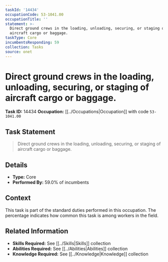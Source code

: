 ```yaml
---
taskId: '14434'
occupationCode: 53-1041.00
occupationTitle: ''
statement: >-
  Direct ground crews in the loading, unloading, securing, or staging of
  aircraft cargo or baggage.
taskType: Core
incumbentsResponding: 59
collection: Tasks
source: onet
---
```

# Direct ground crews in the loading, unloading, securing, or staging of aircraft cargo or baggage.

**Task ID:** 14434
**Occupation:** [[../Occupations|Occupation]] with code `53-1041.00`

## Task Statement

> Direct ground crews in the loading, unloading, securing, or staging of aircraft cargo or baggage.

## Details

- **Type:** Core
- **Performed By:** 59.0% of incumbents

## Context

This task is part of the standard duties performed in this occupation. The percentage indicates how common this task is among workers in the field.

## Related Information

- **Skills Required:** See [[../Skills|Skills]] collection
- **Abilities Required:** See [[../Abilities|Abilities]] collection
- **Knowledge Required:** See [[../Knowledge|Knowledge]] collection
